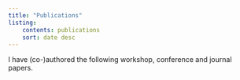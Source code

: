 ```yaml
---
title: "Publications"
listing:
    contents: publications
    sort: date desc
---
```


I have (co-)authored the following workshop, conference and journal papers. 